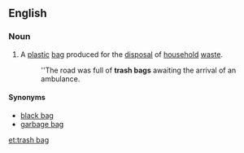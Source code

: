 ==English==

===Noun===
{{en-noun|sg=[[trash]] [[bag]]}}

# {{US}} A [[plastic]] [[bag]] produced for the [[disposal]] of [[household]] [[waste]].
#: ''The road was full of '''trash bags''' awaiting the arrival of an ambulance.

====Synonyms====
* [[black bag]]
* [[garbage bag]]

[[et:trash bag]]